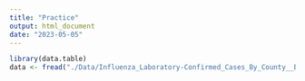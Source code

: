 ```yaml
---
title: "Practice"
output: html_document
date: "2023-05-05"
---
```


```r
library(data.table)
data <- fread("./Data/Influenza_Laboratory-Confirmed_Cases_By_County__Beginning_2009-10_Season.csv")

```